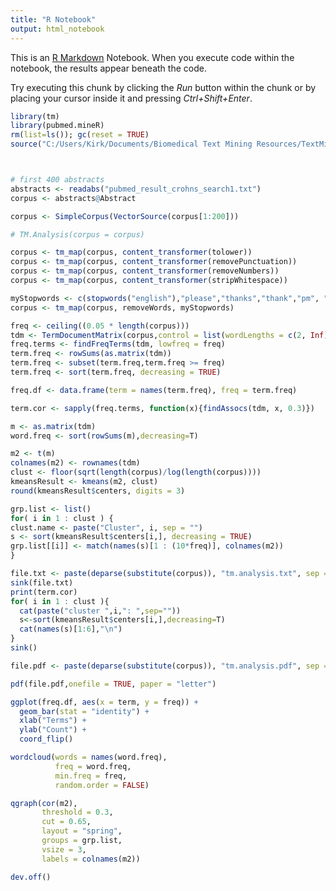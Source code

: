 ```yaml
---
title: "R Notebook"
output: html_notebook
---
```


This is an [R Markdown](http://rmarkdown.rstudio.com) Notebook. When you execute code within the notebook, the results appear beneath the code. 

Try executing this chunk by clicking the *Run* button within the chunk or by placing your cursor inside it and pressing *Ctrl+Shift+Enter*. 

```r
library(tm)
library(pubmed.mineR)
rm(list=ls()); gc(reset = TRUE)
source("C:/Users/Kirk/Documents/Biomedical Text Mining Resources/TextMining_Analysis_Function.R")



# first 400 abstracts
abstracts <- readabs("pubmed_result_crohns_search1.txt")
corpus <- abstracts@Abstract

corpus <- SimpleCorpus(VectorSource(corpus[1:200]))
```


```r

# TM.Analysis(corpus = corpus)

corpus <- tm_map(corpus, content_transformer(tolower))
corpus <- tm_map(corpus, content_transformer(removePunctuation))
corpus <- tm_map(corpus, content_transformer(removeNumbers))
corpus <- tm_map(corpus, content_transformer(stripWhitespace))

myStopwords <- c(stopwords("english"),"please","thanks","thank","pm", "mg","cc")
corpus <- tm_map(corpus, removeWords, myStopwords)

freq <- ceiling((0.05 * length(corpus)))
tdm <- TermDocumentMatrix(corpus,control = list(wordLengths = c(2, Inf)))
freq.terms <- findFreqTerms(tdm, lowfreq = freq)
term.freq <- rowSums(as.matrix(tdm))
term.freq <- subset(term.freq,term.freq >= freq)
term.freq <- sort(term.freq, decreasing = TRUE)

freq.df <- data.frame(term = names(term.freq), freq = term.freq)

term.cor <- sapply(freq.terms, function(x){findAssocs(tdm, x, 0.3)})

m <- as.matrix(tdm) 
word.freq <- sort(rowSums(m),decreasing=T)

m2 <- t(m)
colnames(m2) <- rownames(tdm)
clust <- floor(sqrt(length(corpus)/log(length(corpus))))
kmeansResult <- kmeans(m2, clust)
round(kmeansResult$centers, digits = 3)

grp.list <- list()
for( i in 1 : clust ) {
clust.name <- paste("Cluster", i, sep = "")
s <- sort(kmeansResult$centers[i,], decreasing = TRUE)
grp.list[[i]] <- match(names(s)[1 : (10*freq)], colnames(m2))
}

file.txt <- paste(deparse(substitute(corpus)), "tm.analysis.txt", sep = ".")
sink(file.txt)
print(term.cor)
for( i in 1 : clust ){
  cat(paste("cluster ",i,": ",sep=""))
  s<-sort(kmeansResult$centers[i,],decreasing=T)
  cat(names(s)[1:6],"\n")
}
sink()

file.pdf <- paste(deparse(substitute(corpus)), "tm.analysis.pdf", sep = ".")

pdf(file.pdf,onefile = TRUE, paper = "letter")

ggplot(freq.df, aes(x = term, y = freq)) + 
  geom_bar(stat = "identity") + 
  xlab("Terms") + 
  ylab("Count") + 
  coord_flip()

wordcloud(words = names(word.freq), 
          freq = word.freq, 
          min.freq = freq, 
          random.order = FALSE)

qgraph(cor(m2), 
       threshold = 0.3, 
       cut = 0.65, 
       layout = "spring", 
       groups = grp.list, 
       vsize = 3, 
       labels = colnames(m2))

dev.off()

```

